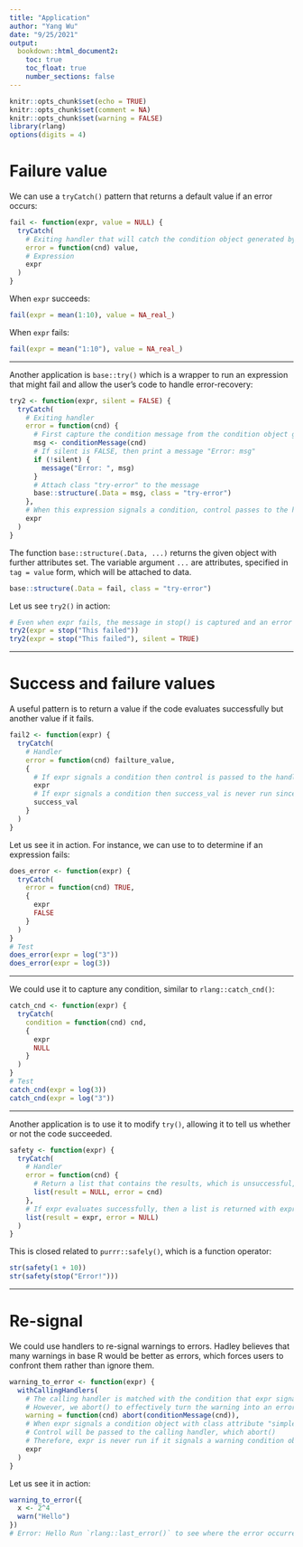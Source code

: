 ```yaml
---
title: "Application"
author: "Yang Wu"
date: "9/25/2021"
output:
  bookdown::html_document2:
    toc: true
    toc_float: true
    number_sections: false
---
```


```r
knitr::opts_chunk$set(echo = TRUE)
knitr::opts_chunk$set(comment = NA)
knitr::opts_chunk$set(warning = FALSE)
library(rlang)
options(digits = 4)
```

# Failure value

We can use a `tryCatch()` pattern that returns a default value if an error occurs:

```r
fail <- function(expr, value = NULL) {
  tryCatch(
    # Exiting handler that will catch the condition object generated by the error
    error = function(cnd) value,
    # Expression
    expr
  )
}
```

When `expr` succeeds:

```r
fail(expr = mean(1:10), value = NA_real_)
```

When `expr` fails:

```r
fail(expr = mean("1:10"), value = NA_real_)
```

---

Another application is `base::try()` which is a wrapper to run an expression that might fail and allow the user's code to handle error-recovery:

```r
try2 <- function(expr, silent = FALSE) {
  tryCatch(
    # Exiting handler
    error = function(cnd) {
      # First capture the condition message from the condition object generated by the failing expr
      msg <- conditionMessage(cnd)
      # If silent is FALSE, then print a message "Error: msg"
      if (!silent) {
        message("Error: ", msg)
      }
      # Attach class "try-error" to the message
      base::structure(.Data = msg, class = "try-error")
    },
    # When this expression signals a condition, control passes to the handler and never returns again
    expr
  )
}
```

The function `base::structure(.Data, ...)` returns the given object with further attributes set. The variable argument `...` are attributes, specified in `tag = value` form, which will be attached to data.

```r
base::structure(.Data = fail, class = "try-error")
```

Let us see `try2()` in action:

```r
# Even when expr fails, the message in stop() is captured and an error message is printed
try2(expr = stop("This failed"))
try2(expr = stop("This failed"), silent = TRUE)
```

---

# Success and failure values

A useful pattern is to return a value if the code evaluates successfully but another value if it fails.

```r
fail2 <- function(expr) {
  tryCatch(
    # Handler
    error = function(cnd) failture_value,
    {
      # If expr signals a condition then control is passed to the handler function
      expr
      # If expr signals a condition then success_val is never run since control never returns to it
      success_val
    }
  )
}
```

Let us see it in action. For instance, we can use to to determine if an expression fails:

```r
does_error <- function(expr) {
  tryCatch(
    error = function(cnd) TRUE,
    {
      expr
      FALSE
    }
  )
}
# Test
does_error(expr = log("3"))
does_error(expr = log(3))
```

---

We could use it to capture any condition, similar to `rlang::catch_cnd()`:

```r
catch_cnd <- function(expr) {
  tryCatch(
    condition = function(cnd) cnd,
    {
      expr
      NULL
    }
  )
}
# Test
catch_cnd(expr = log(3))
catch_cnd(expr = log("3"))
```

---

Another application is to use it to modify `try()`, allowing it to tell us whether or not the code succeeded.

```r
safety <- function(expr) {
  tryCatch(
    # Handler
    error = function(cnd) {
      # Return a list that contains the results, which is unsuccessful, and the error condition object
      list(result = NULL, error = cnd)
    },
    # If expr evaluates successfully, then a list is returned with expr and the error which is NULL
    list(result = expr, error = NULL)
  )
}
```

This is closed related to `purrr::safely()`, which is a function operator:

```r
str(safety(1 + 10))
str(safety(stop("Error!")))
```

---

# Re-signal

We could use handlers to re-signal warnings to errors. Hadley believes that many warnings in base R would be better as errors, which forces users to confront them rather than ignore them.

```r
warning_to_error <- function(expr) {
  withCallingHandlers(
    # The calling handler is matched with the condition that expr signals
    # However, we abort() to effectively turn the warning into an error
    warning = function(cnd) abort(conditionMessage(cnd)),
    # When expr signals a condition object with class attribute "simpleWarning" "warning" "condition"
    # Control will be passed to the calling handler, which abort()
    # Therefore, expr is never run if it signals a warning condition object
    expr
  )
}
```

Let us see it in action:

```r
warning_to_error({
  x <- 2^4
  warn("Hello")
})
# Error: Hello Run `rlang::last_error()` to see where the error occurred.
```



















